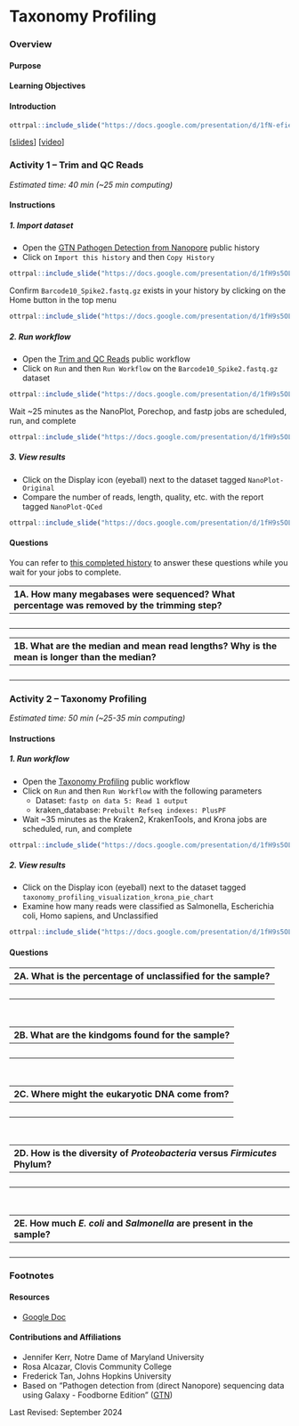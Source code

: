 # Taxonomy Profiling

### Overview {-}

#### Purpose {-}

#### Learning Objectives {-}

#### Introduction {-}

```r
ottrpal::include_slide("https://docs.google.com/presentation/d/1fN-efiepolGfj50pPk7DQ7yu-batzIRP6HZ2SSnxp-k/edit#slide=id.g35f391192_00")
```

[[slides](https://docs.google.com/presentation/d/1fN-efiepolGfj50pPk7DQ7yu-batzIRP6HZ2SSnxp-k){target="_blank"}]
[[video](https://drive.google.com/file/d/1C6iAjCESmyhvzjaH0txyBNYJ5ZiD5ys0){target="_blank"}]

### **Activity 1** -- Trim and QC Reads {-}

*Estimated time: 40 min (~25 min computing)*

#### Instructions {-}

##### 1. Import dataset {-}

- Open the [GTN Pathogen Detection from Nanopore](https://usegalaxy.org/u/cutsort/h/gtn-pathogen-data){target="_blank"} public history
- Click on `Import this history` and then `Copy History`

```r
ottrpal::include_slide("https://docs.google.com/presentation/d/1fH9s5OLcRF5meZtFWTJe89RFvJSh125kdjhdqp5smqA/edit#slide=id.g2f6b21b1164_0_15")
```

Confirm `Barcode10_Spike2.fastq.gz` exists in your history by clicking on the Home button in the top menu

```r
ottrpal::include_slide("https://docs.google.com/presentation/d/1fH9s5OLcRF5meZtFWTJe89RFvJSh125kdjhdqp5smqA/edit#slide=id.g2f6b21b1164_0_25")
```

##### 2. Run workflow {-}

- Open the [Trim and QC Reads](https://usegalaxy.org/u/cutsort/w/qc-reads){target="_blank"} public workflow
- Click on `Run` and then `Run Workflow` on the `Barcode10_Spike2.fastq.gz` dataset

```r
ottrpal::include_slide("https://docs.google.com/presentation/d/1fH9s5OLcRF5meZtFWTJe89RFvJSh125kdjhdqp5smqA/edit#slide=id.g2f6b21b1164_0_35")
```

Wait ~25 minutes as the NanoPlot, Porechop, and fastp jobs are scheduled, run, and complete

```r
ottrpal::include_slide("https://docs.google.com/presentation/d/1fH9s5OLcRF5meZtFWTJe89RFvJSh125kdjhdqp5smqA/edit#slide=id.g2f6b21b1164_0_39")
```

##### 3. View results {-}

- Click on the Display icon (eyeball) next to the dataset tagged `NanoPlot-Original`
- Compare the number of reads, length, quality, etc. with the report tagged `NanoPlot-QCed`

```r
ottrpal::include_slide("https://docs.google.com/presentation/d/1fH9s5OLcRF5meZtFWTJe89RFvJSh125kdjhdqp5smqA/edit#slide=id.g2f6b21b1164_0_50")
```

#### Questions {-}

You can refer to [this completed history](https://usegalaxy.org/u/cutsort/h/finding-amrs-complete){target="_blank"} to answer these questions while you wait for your jobs to complete.

| 1A. How many megabases were sequenced?  What percentage was removed by the trimming step? |
|:-|
| <br> |

| 1B. What are the median and mean read lengths?  Why is the mean is longer than the median? |
|:-|
| <br> |

### **Activity 2** -- Taxonomy Profiling {-}

*Estimated time: 50 min (~25-35 min computing)*

#### Instructions {-}

##### 1. Run workflow {-}

- Open the [Taxonomy Profiling](https://usegalaxy.org/u/cutsort/w/taxonomy-profiling){target="_blank"} public workflow
- Click on `Run` and then `Run Workflow` with the following parameters
  - Dataset: `fastp on data 5: Read 1 output`
  - kraken_database: `Prebuilt Refseq indexes: PlusPF`
- Wait ~35 minutes as the Kraken2, KrakenTools, and Krona jobs are scheduled, run, and complete

```r
ottrpal::include_slide("https://docs.google.com/presentation/d/1fH9s5OLcRF5meZtFWTJe89RFvJSh125kdjhdqp5smqA/edit#slide=id.g2f6b21b1164_0_57")
```

##### 2. View results {-}

- Click on the Display icon (eyeball) next to the dataset tagged `taxonomy_profiling_visualization_krona_pie_chart`
- Examine how many reads were classified as Salmonella, Escherichia coli, Homo sapiens, and Unclassified

```r
ottrpal::include_slide("https://docs.google.com/presentation/d/1fH9s5OLcRF5meZtFWTJe89RFvJSh125kdjhdqp5smqA/edit#slide=id.g2f6b21b1164_0_67")
```

#### Questions {-}

| 2A. What is the percentage of unclassified for the sample? |
|:-|
| <br> |

<br>

| 2B. What are the kindgoms found for the sample? |
|:-|
| <br> |

<br>

| 2C. Where might the eukaryotic DNA come from? |
|:-|
| <br> |

<br>

| 2D. How is the diversity of *Proteobacteria* versus *Firmicutes* Phylum? |
|:-|
| <br> |

<br>

| 2E. How much *E. coli* and *Salmonella* are present in the sample? |
|:-|
| <br> |

### Footnotes {-}

#### Resources {-}

- [Google Doc](https://docs.google.com/document/d/1r4Pr4f_An8A5sB4NGMG4sYU4vWVMQE-q)

#### Contributions and Affiliations {-}

- Jennifer Kerr, Notre Dame of Maryland University
- Rosa Alcazar, Clovis Community College
- Frederick Tan, Johns Hopkins University
- Based on "Pathogen detection from (direct Nanopore) sequencing data using Galaxy - Foodborne Edition" ([GTN](https://gxy.io/GTN:T00393))

Last Revised: September 2024

